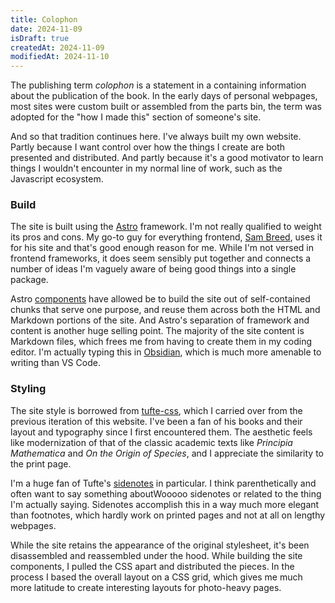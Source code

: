 ```yaml
---
title: Colophon
date: 2024-11-09
isDraft: true
createdAt: 2024-11-09
modifiedAt: 2024-11-10
---
```


The publishing term *colophon* is a statement in a containing information about the publication of the book.  In the early days of personal webpages, most sites were custom built or assembled from the parts bin, the term was adopted for the "how I made this" section of someone's site.  

And so that tradition continues here.  I've always built my own website.  Partly because I want control over how the things I create are both presented and distributed.  And partly because it's a good motivator to learn things I wouldn't encounter in my normal line of work, such as the Javascript ecosystem.

### Build

The site is built using the [Astro](https://astro.build/) framework.  I'm not really qualified to weight its pros and cons.  My go-to guy for everything frontend, [Sam Breed](https://sambreed.dev/), uses it for his site and that's good enough reason for me.  While I'm not versed in frontend frameworks, it does seem sensibly put together and connects a number of ideas I'm vaguely aware of being good things into a single package.

Astro [components](https://docs.astro.build/en/basics/astro-components/) have allowed be to build the site out of self-contained chunks that serve one purpose, and reuse them across both the HTML and Markdown portions of the site.  And Astro's separation of framework and content is another huge selling point.  The majority of the site content is Markdown files, which frees me from having to create them in my coding editor.  I'm actually typing this in [Obsidian](https://obsidian.md/), which is much more amenable to writing than VS Code.

### Styling

The site style is borrowed from [tufte-css](https://edwardtufte.github.io/tufte-css/), which I carried over from the previous iteration of this website.  I've been a fan of his books and their layout and typography since I first encountered them.  The aesthetic feels like modernization of that of the classic academic texts like *Principia Mathematica* and *On the Origin of Species*, and I appreciate the similarity to the print page.

I'm a huge fan of Tufte's [sidenotes](https://edwardtufte.github.io/tufte-css/#sidenotes) in particular.  I think parenthetically and often want to say something about<Sidenote>Wooooo sidenotes</Sidenote> or related to the thing I'm actually saying.  Sidenotes accomplish this in a way much more elegant than footnotes, which hardly work on printed pages and not at all on lengthy webpages.

While the site retains the appearance of the original stylesheet, it's been disassembled and reassembled under the hood.  While building the site components, I pulled the CSS apart and distributed the pieces.  In the process I based the overall layout on a CSS grid, which gives me much more latitude to create interesting layouts for photo-heavy pages.
